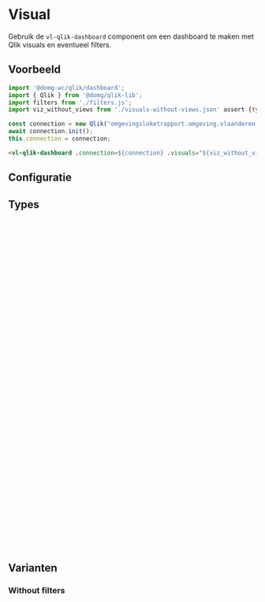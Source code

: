 
# Visual

Gebruik de <code>vl-qlik-dashboard</code> component om een dashboard te maken met Qlik visuals en eventueel filters.

## Voorbeeld

```js
import '@domg-wc/qlik/dashboard';
import { Qlik } from '@domg/qlik-lib';
import filters from './filters.js';
import viz_without_views from './visuals-without-views.json' assert {type: 'json'}

const connection = new Qlik("omgevingsloketrapport.omgeving.vlaanderen.be", "594c04b6-f319-4cb9-962c-24b0f7aa6f5e");
await connection.init();
this.connection = connection;

```

```html
<vl-qlik-dashboard .connection=${connection} .visuals="${viz_without_views}" .filters="${filters}"></vl-qlik-dashboard>
```

<Canvas of={VlQlikDashboardStories.QlikDashboardWithFilters} />

## Configuratie

<ArgTypes of={VlQlikDashboardStories.QlikDashboardWithFilters} />

## Types

```ts
export type Filter = {
    id: string,
    filter: FilterObj
}

type FilterObj = {
    name: string,
    fieldQualifier: string,
    field: string,
    nrOfValues: number
}

export type DashboardVisualization = {
    type: string,
    id: string,
    height: string,
    width?: string,
    label: string,
    "align-label"?: string,
    "align-visual"?: string,
    colSize?: number,
    properties?: object,
    options?: object
}

export type InfoblockVisualization = {
    title: string,
    icon: string,
    type: string,
    id: string,
    height: string,
    width?: string,
    align: string,
    colSize?: number,
    properties?: object
    visuals?: InfoblockVisualization[][]
}

export type Views = {
    [key: string]: {
        order: number
        label: string,
        visualisations: DashboardVisualization[][]
    },
}
```

## Varianten

### Without filters

```js
import '@domg-wc/qlik/dashboard';
import { Qlik } from '@domg/qlik-lib';
import viz_without_views from './visuals-without-views.json' assert {type: 'json'}

const connection = new Qlik("omgevingsloketrapport.omgeving.vlaanderen.be", "594c04b6-f319-4cb9-962c-24b0f7aa6f5e");
await connection.init();
this.connection = connection;

```

```html
<vl-qlik-dashboard .connection=${connection} .visuals="${viz_without_views}"></vl-qlik-dashboard>
```

<Canvas of={VlQlikDashboardStories.QlikDashboardWithoutFilters} />
